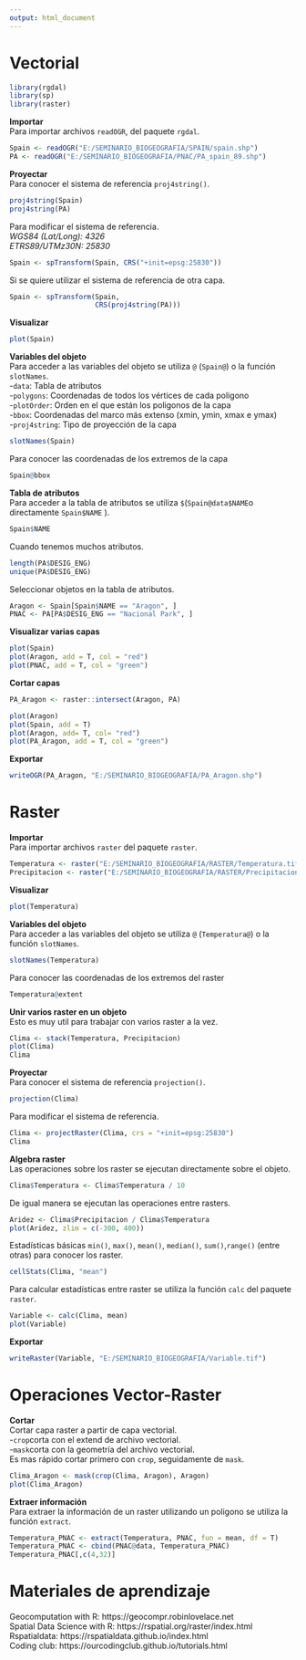 ```yaml
---
output: html_document
---
```


# Vectorial  

```r
library(rgdal)
library(sp)
library(raster)
```
**Importar**  
Para importar archivos `readOGR`, del paquete `rgdal`.  
```r
Spain <- readOGR("E:/SEMINARIO_BIOGEOGRAFIA/SPAIN/spain.shp")
PA <- readOGR("E:/SEMINARIO_BIOGEOGRAFIA/PNAC/PA_spain_89.shp")
```
**Proyectar**  
Para conocer el sistema de referencia `proj4string()`.  
```r
proj4string(Spain)
proj4string(PA)
```
Para modificar el sistema de referencia.  
*WGS84 (Lat/Long): 4326*  
*ETRS89/UTMz30N: 25830*  
```r
Spain <- spTransform(Spain, CRS("+init=epsg:25830"))
```   
Si se quiere utilizar el sistema de referencia de otra capa.  
```r
Spain <- spTransform(Spain,
                     CRS(proj4string(PA)))
```

**Visualizar**
```r
plot(Spain)
```  
  
**Variables del objeto**  
Para acceder a las variables del objeto se utiliza `@` (`Spain@`) o la función `slotNames`.  
-`data`: Tabla de atributos  
-`polygons`: Coordenadas de todos los vértices de cada poligono  
-`plotOrder`: Orden en el que están los poligonos de la capa  
-`bbox`: Coordenadas del marco más extenso (xmin, ymin, xmax e ymax)   
-`proj4string`: Tipo de proyección de la capa  
```r
slotNames(Spain)
```
Para conocer las coordenadas de los extremos de la capa  
```r
Spain@bbox
```

**Tabla de atributos**  
Para acceder a la tabla de atributos se utiliza `$`(`Spain@data$NAME`o directamente `Spain$NAME` ).  
```r
Spain$NAME
```
Cuando tenemos muchos atributos. 
```r
length(PA$DESIG_ENG)
unique(PA$DESIG_ENG)
```
Seleccionar objetos en la tabla de atributos.  
```r
Aragon <- Spain[Spain$NAME == "Aragon", ]
PNAC <- PA[PA$DESIG_ENG == "Nacional Park", ]
```
**Visualizar varias capas**  
```r
plot(Spain)
plot(Aragon, add = T, col = "red")
plot(PNAC, add = T, col = "green")
```  
  
**Cortar capas**
```r
PA_Aragon <- raster::intersect(Aragon, PA)

plot(Aragon)
plot(Spain, add = T)
plot(Aragon, add= T, col= "red")
plot(PA_Aragon, add = T, col = "green")
```
  
**Exportar**
```r
writeOGR(PA_Aragon, "E:/SEMINARIO_BIOGEOGRAFIA/PA_Aragon.shp")
```

# Raster

**Importar**  
Para importar archivos `raster` del paquete `raster`.  
```r
Temperatura <- raster("E:/SEMINARIO_BIOGEOGRAFIA/RASTER/Temperatura.tif")
Precipitacion <- raster("E:/SEMINARIO_BIOGEOGRAFIA/RASTER/Precipitacion.tif")
```

**Visualizar**
```r
plot(Temperatura)  
```
  
**Variables del objeto**  
Para acceder a las variables del objeto se utiliza `@` (`Temperatura@`) o la función `slotNames`.
```r
slotNames(Temperatura)
```
Para conocer las coordenadas de los extremos del raster
```r
Temperatura@extent
```


**Unir varios raster en un objeto**   
Esto es muy util para trabajar con varios raster a la vez.  
```r
Clima <- stack(Temperatura, Precipitacion)
plot(Clima)
Clima
```
**Proyectar**  
Para conocer el sistema de referencia `projection()`.  
```r
projection(Clima)
```
Para modificar el sistema de referencia.  
```r
Clima <- projectRaster(Clima, crs = "+init=epsg:25830")
Clima
```
**Algebra raster**  
Las operaciones sobre los raster se ejecutan directamente sobre el objeto.
```r
Clima$Temperatura <- Clima$Temperatura / 10
```
De igual manera se ejecutan las operaciones entre rasters.
```r
Aridez <- Clima$Precipitacion / Clima$Temperatura
plot(Aridez, zlim = c(-300, 400))  
```
  
Estadísticas básicas `min()`, `max()`, `mean()`, `median()`, `sum()`,`range()` (entre otras) para conocer los raster.
```r
cellStats(Clima, "mean")
```
Para calcular estadísticas entre raster se utiliza la función `calc` del paquete `raster`.
```r
Variable <- calc(Clima, mean)
plot(Variable)
```
  
**Exportar**
```r
writeRaster(Variable, "E:/SEMINARIO_BIOGEOGRAFIA/Variable.tif")
```

# Operaciones Vector-Raster  
**Cortar**  
Cortar capa raster a partir de capa vectorial.  
 -`crop`corta con el extend de archivo vectorial.  
 -`mask`corta con la geometría del archivo vectorial.  
Es mas rápido cortar primero con `crop`, seguidamente de `mask`.
```r
Clima_Aragon <- mask(crop(Clima, Aragon), Aragon)
plot(Clima_Aragon)
```
  
**Extraer información**  
Para extraer la información de un raster utilizando un poligono se utiliza la función `extract`.
```r
Temperatura_PNAC <- extract(Temperatura, PNAC, fun = mean, df = T)
Temperatura_PNAC <- cbind(PNAC@data, Temperatura_PNAC)
Temperatura_PNAC[,c(4,32)]
```

# Materiales de aprendizaje  
Geocomputation with R: https://geocompr.robinlovelace.net  
Spatial Data Science with R: https://rspatial.org/raster/index.html  
Rspatialdata: https://rspatialdata.github.io/index.html  
Coding club: https://ourcodingclub.github.io/tutorials.html  